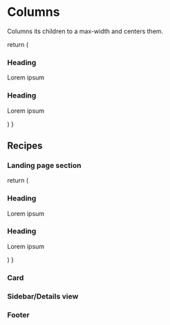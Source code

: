
# Columns
Columns its children to a max-width and centers them.

  return (
    <Columns>
      <Stack bleed='10px 5px' bleedLeft='7px'>
        <h3>Heading</h3>
        <p>Lorem ipsum</p>
      </Stack>
      <Stack>
        <h3>Heading</h3>
        <p>Lorem ipsum</p>
      </Stack>
    </Columns>
  )
}

<Example />

## Recipes

### Landing page section

  return (
    <Columns ratio='1/1.6'>
      <Stack bleed='10px 5px' bleedLeft='7px'>
        <h3>Heading</h3>
        <p>Lorem ipsum</p>
      </Stack>
      <Stack>
        <h3>Heading</h3>
        <p>Lorem ipsum</p>
      </Stack>
    </Columns>
  )
}

<Example2 />

### Card

### Sidebar/Details view

### Footer
